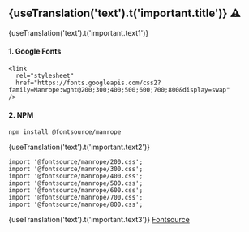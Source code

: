 
<h2>{useTranslation('text').t('important.title')} ⚠️</h2>

<p>{useTranslation('text').t('important.text1')}</p>

#### 1. Google Fonts

```
<link
  rel="stylesheet"
  href="https://fonts.googleapis.com/css2?family=Manrope:wght@200;300;400;500;600;700;800&display=swap"
/>
```

#### 2. NPM

```
npm install @fontsource/manrope
```

<p>{useTranslation('text').t('important.text2')}</p>

```
import '@fontsource/manrope/200.css';
import '@fontsource/manrope/300.css';
import '@fontsource/manrope/400.css';
import '@fontsource/manrope/500.css';
import '@fontsource/manrope/600.css';
import '@fontsource/manrope/700.css';
import '@fontsource/manrope/800.css';
```

<p>{useTranslation('text').t('important.text3')} <a href="https://fontsource.org/fonts/manrope">Fontsource</a></p>
